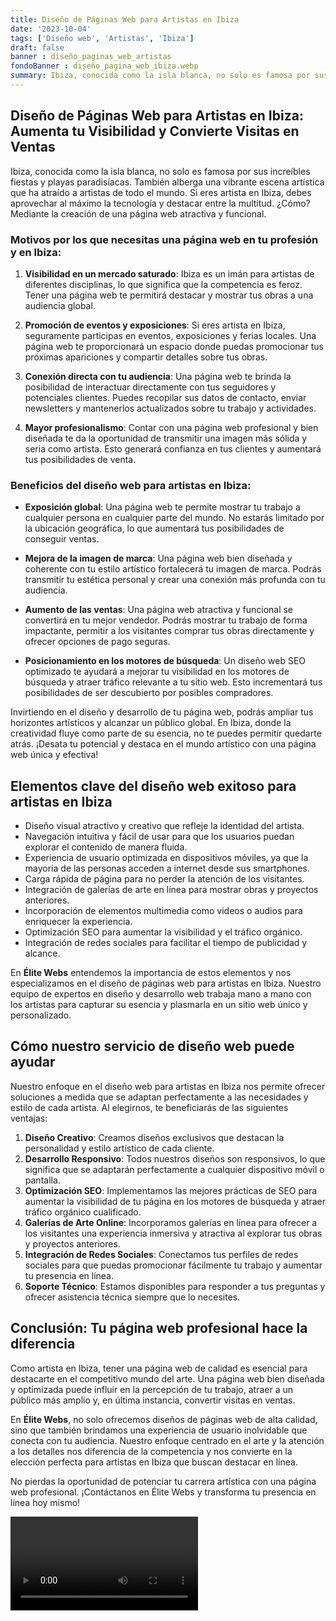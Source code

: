 ```yaml
---
title: Diseño de Páginas Web para Artistas en Ibiza
date: '2023-10-04'
tags: ['Diseño web', 'Artistas', 'Ibiza']
draft: false
banner : diseño_paginas_web_artistas
fondoBanner : diseño_pagina_web_ibiza.webp
summary: Ibiza, conocida como la isla blanca, no solo es famosa por sus increíbles fiestas y playas paradisíacas. También alberga una vibrante escena artística que ha atraído a artistas de todo el mundo. Si eres artista en Ibiza, debes aprovechar al máximo la tecnología y destacar entre la multitud. ¿Cómo? Mediante la creación de una página web atractiva y funcional.
---
```


## Diseño de Páginas Web para Artistas en Ibiza: Aumenta tu Visibilidad y Convierte Visitas en Ventas

Ibiza, conocida como la isla blanca, no solo es famosa por sus increíbles fiestas y playas paradisíacas. También alberga una vibrante escena artística que ha atraído a artistas de todo el mundo. Si eres artista en Ibiza, debes aprovechar al máximo la tecnología y destacar entre la multitud. ¿Cómo? Mediante la creación de una página web atractiva y funcional.

### Motivos por los que necesitas una página web en tu profesión y en Ibiza:

1. **Visibilidad en un mercado saturado**: Ibiza es un imán para artistas de diferentes disciplinas, lo que significa que la competencia es feroz. Tener una página web te permitirá destacar y mostrar tus obras a una audiencia global.

2. **Promoción de eventos y exposiciones**: Si eres artista en Ibiza, seguramente participas en eventos, exposiciones y ferias locales. Una página web te proporcionará un espacio donde puedas promocionar tus próximas apariciones y compartir detalles sobre tus obras.

3. **Conexión directa con tu audiencia**: Una página web te brinda la posibilidad de interactuar directamente con tus seguidores y potenciales clientes. Puedes recopilar sus datos de contacto, enviar newsletters y mantenerlos actualizados sobre tu trabajo y actividades.

4. **Mayor profesionalismo**: Contar con una página web profesional y bien diseñada te da la oportunidad de transmitir una imagen más sólida y seria como artista. Esto generará confianza en tus clientes y aumentará tus posibilidades de venta.

### Beneficios del diseño web para artistas en Ibiza:

- **Exposición global**: Una página web te permite mostrar tu trabajo a cualquier persona en cualquier parte del mundo. No estarás limitado por la ubicación geográfica, lo que aumentará tus posibilidades de conseguir ventas.

- **Mejora de la imagen de marca**: Una página web bien diseñada y coherente con tu estilo artístico fortalecerá tu imagen de marca. Podrás transmitir tu estética personal y crear una conexión más profunda con tu audiencia.

- **Aumento de las ventas**: Una página web atractiva y funcional se convertirá en tu mejor vendedor. Podrás mostrar tu trabajo de forma impactante, permitir a los visitantes comprar tus obras directamente y ofrecer opciones de pago seguras.

- **Posicionamiento en los motores de búsqueda**: Un diseño web SEO optimizado te ayudará a mejorar tu visibilidad en los motores de búsqueda y atraer tráfico relevante a tu sitio web. Esto incrementará tus posibilidades de ser descubierto por posibles compradores.

Invirtiendo en el diseño y desarrollo de tu página web, podrás ampliar tus horizontes artísticos y alcanzar un público global. En Ibiza, donde la creatividad fluye como parte de su esencia, no te puedes permitir quedarte atrás. ¡Desata tu potencial y destaca en el mundo artístico con una página web única y efectiva!

<GifSeo />

<Cta />

## **Elementos clave del diseño web exitoso para artistas en Ibiza**

- Diseño visual atractivo y creativo que refleje la identidad del artista.
- Navegación intuitiva y fácil de usar para que los usuarios puedan explorar el contenido de manera fluida.
- Experiencia de usuario optimizada en dispositivos móviles, ya que la mayoría de las personas acceden a internet desde sus smartphones.
- Carga rápida de página para no perder la atención de los visitantes.
- Integración de galerías de arte en línea para mostrar obras y proyectos anteriores.
- Incorporación de elementos multimedia como videos o audios para enriquecer la experiencia.
- Optimización SEO para aumentar la visibilidad y el tráfico orgánico.
- Integración de redes sociales para facilitar el tiempo de publicidad y alcance.

En **Élite Webs** entendemos la importancia de estos elementos y nos especializamos en el diseño de páginas web para artistas en Ibiza. Nuestro equipo de expertos en diseño y desarrollo web trabaja mano a mano con los artistas para capturar su esencia y plasmarla en un sitio web único y personalizado.

## **Cómo nuestro servicio de diseño web puede ayudar**

Nuestro enfoque en el diseño web para artistas en Ibiza nos permite ofrecer soluciones a medida que se adaptan perfectamente a las necesidades y estilo de cada artista. Al elegirnos, te beneficiarás de las siguientes ventajas:

1. **Diseño Creativo**: Creamos diseños exclusivos que destacan la personalidad y estilo artístico de cada cliente.
2. **Desarrollo Responsivo**: Todos nuestros diseños son responsivos, lo que significa que se adaptarán perfectamente a cualquier dispositivo móvil o pantalla.
3. **Optimización SEO**: Implementamos las mejores prácticas de SEO para aumentar la visibilidad de tu página en los motores de búsqueda y atraer tráfico orgánico cualificado.
4. **Galerías de Arte Online**: Incorporamos galerías en línea para ofrecer a los visitantes una experiencia inmersiva y atractiva al explorar tus obras y proyectos anteriores.
5. **Integración de Redes Sociales**: Conectamos tus perfiles de redes sociales para que puedas promocionar fácilmente tu trabajo y aumentar tu presencia en línea.
6. **Soporte Técnico**: Estamos disponibles para responder a tus preguntas y ofrecer asistencia técnica siempre que lo necesites.

## **Conclusión: Tu página web profesional hace la diferencia**

Como artista en Ibiza, tener una página web de calidad es esencial para destacarte en el competitivo mundo del arte. Una página web bien diseñada y optimizada puede influir en la percepción de tu trabajo, atraer a un público más amplio y, en última instancia, convertir visitas en ventas.

En **Élite Webs**, no solo ofrecemos diseños de páginas web de alta calidad, sino que también brindamos una experiencia de usuario inolvidable que conecta con tu audiencia. Nuestro enfoque centrado en el arte y la atención a los detalles nos diferencia de la competencia y nos convierte en la elección perfecta para artistas en Ibiza que buscan destacar en línea.

No pierdas la oportunidad de potenciar tu carrera artística con una página web profesional. ¡Contáctanos en Élite Webs y transforma tu presencia en línea hoy mismo!

<Video />

<CtaBot job='Artistas' city='Ibiza'/>

<Gmaps query='Ibiza+españa+maps' />
